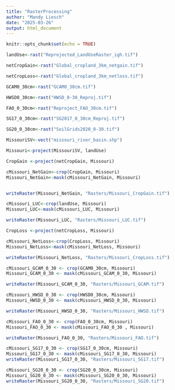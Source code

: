 ```yaml
---
title: "RasterProcessing"
author: "Mandy Liesch"
date: "2025-03-26"
output: html_document
---
```


```r
knitr::opts_chunk$set(echo = TRUE)
```

```r
landUse<-rast("Reprojected_LandUseRaster_igh.tif")

netCropGain<-rast("Global_cropland_3km_netgain.tif")

netCropLoss<-rast("Global_cropland_3km_netloss.tif")

GCAM0_30cm<-rast("GCAM0_30cm.tif")

HWSD0_30cm<-rast("HWSD_0-30_Reproj.tif")

FAO_0_30cm<-rast("Reproject_FAO_30cm.tif")

SG17_0_30cm<-rast("SG2017_0_30cm_Reproj.tif")

SG20_0_30cm<-rast("SoilGrids2020_0-30.tif")

MissouriSV<-vect("missouri_river_basin.shp")


```

```r
Missouri<-project(MissouriSV, landUse)

CropGain <-project(netCropGain, Missouri)

cMissouri_NetGain<-crop(CropGain, Missouri)
Missouri_NetGain<-mask(cMissouri_NetGain, Missouri)


writeRaster(Missouri_NetGain, "Rasters/Missouri_CropGain.tif")

cMissouri_LUC<-crop(landUse, Missouri)
Missouri_LUC<-mask(cMissouri_LUC, Missouri)

writeRaster(Missouri_LUC, "Rasters/Missouri_LUC.tif")

CropLoss <-project(netCropLoss, Missouri)

cMissouri_NetLoss<-crop(CropLoss, Missouri)
Missouri_NetLoss<-mask(cMissouri_NetLoss, Missouri)

writeRaster(Missouri_NetLoss, "Rasters/Missouri_CropLoss.tif")

cMissouri_GCAM_0_30 <- crop(GCAM0_30cm, Missouri)
Missouri_GCAM_0_30 <- mask(cMissouri_GCAM_0_30, Missouri)

writeRaster(Missouri_GCAM_0_30, "Rasters/Missouri_GCAM.tif")

cMissouri_HWSD_0_30 <- crop(HWSD0_30cm, Missouri)
Missouri_HWSD_0_30 <- mask(cMissouri_HWSD_0_30, Missouri)

writeRaster(Missouri_HWSD_0_30, "Rasters/Missouri_HWSD.tif")

cMissouri_FAO_0_30 <- crop(FAO_0_30cm, Missouri)
Missouri_FAO_0_30 <- mask(cMissouri_FAO_0_30 , Missouri)

writeRaster(Missouri_FAO_0_30, "Rasters/Missouri_FAO.tif")

cMissouri_SG17_0_30 <- crop(SG17_0_30cm, Missouri)
Missouri_SG17_0_30 <- mask(cMissouri_SG17_0_30, Missouri)
writeRaster(Missouri_SG17_0_30, "Rasters/Missouri_SG17.tif")

cMissouri_SG20_0_30 <- crop(SG20_0_30cm, Missouri)
Missouri_SG20_0_30 <- mask(cMissouri_SG20_0_30, Missouri)
writeRaster(Missouri_SG20_0_30, "Rasters/Missouri_SG20.tif")
```

